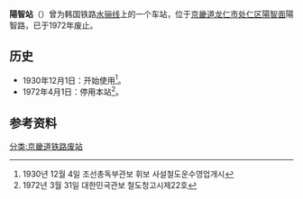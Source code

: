 {{朝鮮半島車站資訊
|公司色 = black
|文字色 = 
|站名 = 陽智站
|圖片 = 
|pxl = 
|圖片說明 =
|前一站 = [[麻坪站|麻坪]]
|前一站距離 = 3.5
|後一站距離 = 3.5
|後一站 = [[霁日站|霁日]]
|諺文 = 양지역
|朝鮮漢字 = 陽智驛
|文觀部式 = Yangji-yeok
|馬-賴式 = 
|副站名 = 
|車站編號 = 
|停站路線數 = 
|所屬公司 = [[大韩民国铁道厅|大韩民国铁道厅]]
|所屬路線 = [[水骊线|水骊线]]
|距離 = 31.9
|起點站 = [[水原站_(京畿道)|水原]]
|所在地 =[[京畿道|京畿道]][[龙仁市|龙仁市]][[处仁区|处仁区]][[陽智面|陽智面]]陽智路
|車站構造 = 地面车站
|月台配置 = 
|啟用年月日 = 1930年12月1日 
|廢站年月日 = 1972年4月1日
|上下車人次 = 
|統計年度 = 
|轉車 = 
|備註 = 
|全寬備註 = 
}}

'''陽智站'''（{{kor|諺=양지역|漢=陽智驛|羅=Yangji yeok|f=y}}）曾为韩国铁路[[水骊线|水骊线]]上的一个车站，位于[[京畿道|京畿道]][[龙仁市|龙仁市]][[处仁区|处仁区]][[陽智面|陽智面]]陽智路，已于1972年废止。

== 历史 ==
*1930年12月1日：开始使用<ref>1930년 12월 4일 조선총독부관보 휘보 사설철도운수영업개시</ref>。
*1972年4月1日：停用本站<ref>1972년 3월 31일 대한민국관보 철도청고시제22호</ref>。

== 参考资料 ==
{{reflist}}

{{水骊线}}

[[分类:京畿道铁路废站|分类:京畿道铁路废站]]
